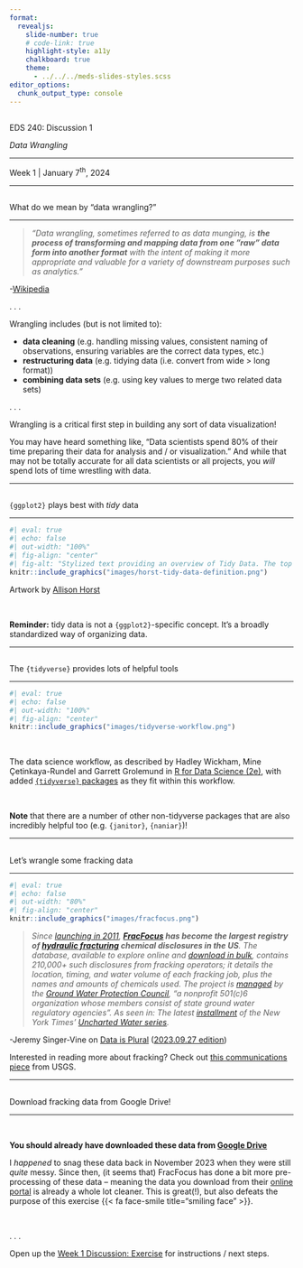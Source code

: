 ```yaml
---
format: 
  revealjs:
    slide-number: true
    # code-link: true
    highlight-style: a11y
    chalkboard: true
    theme: 
      - ../../../meds-slides-styles.scss
editor_options: 
  chunk_output_type: console
---
```


## {#title-slide data-menu-title="Title Slide" background="#047C91"} 

[EDS 240: Discussion 1]{.custom-title}

[*Data Wrangling*]{.custom-subtitle}

<hr class="hr-dark-blue">

[Week 1 | January 7^th^, 2024]{.custom-subtitle3}

---

## {#what-is-data-wrangling data-menu-title="What is data wrangling?"}

[What do we mean by "data wrangling?"]{.slide-title}

<hr>

>*"Data wrangling, sometimes referred to as data munging, is **the process of transforming and mapping data from one "raw" data form into another format** with the intent of making it more appropriate and valuable for a variety of downstream purposes such as analytics."*

::: {.right-align-text}
-[Wikipedia](https://en.wikipedia.org/wiki/Data_wrangling)
:::

. . . 

[Wrangling includes (but is not limited to):]{.body-text-m}

- **data cleaning** (e.g. handling missing values, consistent naming of observations, ensuring variables are the correct data types, etc.)
- **restructuring data** (e.g. tidying data (i.e. convert from wide > long format))
- **combining data sets** (e.g. using key values to merge two related data sets)

. . . 

[Wrangling is a critical first step in building any sort of data visualization!]{.body-text-m}

::: {.footer}
You may have heard something like, "Data scientists spend 80% of their time preparing their data for analysis and / or visualization." And while that may not be totally accurate for all data scientists or all projects, you *will* spend lots of time wrestling with data.
:::

---

## {#tidy-format data-menu-title="Tidy data"}

[`{ggplot2}` plays best with *tidy* data]{.slide-title}

<hr>

```r
#| eval: true
#| echo: false
#| out-width: "100%"
#| fig-align: "center"
#| fig-alt: "Stylized text providing an overview of Tidy Data. The top reads 'Tidy data is a standard way of mapping the meaning of a dataset to its structure. - Hadley Wickham.' On the left reads 'In tidy data: each variable forms a column; each observation forms a row; each cell is a single measurement.' There is an example table on the lower right with columns ‘id’, ‘name’ and ‘color’ with observations for different cats, illustrating tidy data structure."
knitr::include_graphics("images/horst-tidy-data-definition.png")
```

::: {.center-text .body-text-s}
Artwork by [Allison Horst](https://allisonhorst.com/allison-horst)
:::

<br>

::: {.footer}
**Reminder:** tidy data is not a `{ggplot2}`-specific concept. It's a broadly standardized way of organizing data.
:::

---

## {#tidyverse data-menu-title="Tidyverse"}

[The `{tidyverse}` provides lots of helpful tools]{.slide-title2}

<hr>

```r
#| eval: true
#| echo: false
#| out-width: "100%"
#| fig-align: "center"
knitr::include_graphics("images/tidyverse-workflow.png")
```

<br>

::: {.center-text .body-text-s}
The data science workflow, as described by Hadley Wickham, Mine Çetinkaya-Rundel and Garrett Grolemund in [R for Data Science (2e)](https://r4ds.hadley.nz/intro), with added [`{tidyverse}` packages](https://www.tidyverse.org/packages/) as they fit within this workflow.
:::

<br>

::: {.footer}
**Note** that there are a number of other non-tidyverse packages that are also incredibly helpful too (e.g. `{janitor}`, `{naniar}`)!
:::

---

## {#fracfocus data-menu-title="FracFocus"}

[Let's wrangle some fracking data]{.slide-title}

<hr>

```r
#| eval: true
#| echo: false
#| out-width: "80%"
#| fig-align: "center"
knitr::include_graphics("images/fracfocus.png")
```

> *Since [launching in 2011](https://www.fracfocus.org/learn/about-fracfocus), **[FracFocus](https://fracfocus.org/) has become the largest registry of [hydraulic fracturing](https://en.wikipedia.org/wiki/Fracking) chemical disclosures in the US**. The database, available to explore online and [download in bulk](https://fracfocus.org/data-download), contains 210,000+ such disclosures from fracking operators; it details the location, timing, and water volume of each fracking job, plus the names and amounts of chemicals used. The project is [managed](https://fracfocus.org/about-us) by the [Ground Water Protection Council](https://www.gwpc.org/overview/), “a nonprofit 501(c)6 organization whose members consist of state ground water regulatory agencies”. As seen in: The latest [installment](https://www.nytimes.com/interactive/2023/09/25/climate/fracking-oil-gas-wells-water.html) of the New York Times’ [Uncharted Water series](https://www.nytimes.com/series/uncharted-waters).*

::: {.right-align-text .body-text-s}
-Jeremy Singer-Vine on [Data is Plural](https://www.data-is-plural.com/) ([2023.09.27 edition](https://www.data-is-plural.com/archive/2023-09-27-edition/))
:::

::: {.footer}
Interested in reading more about fracking? Check out [this communications piece](https://www.usgs.gov/news/national-news-release/water-used-hydraulic-fracturing-varies-widely-across-united-states){target="_blank"} from USGS.
:::

---

## {#messy-data data-menu-title="FracFocus' messy data"}

[Download fracking data from Google Drive!]{.slide-title}

<hr>

<br>

::: {.center-text .body-text-m}
**You should already have downloaded these data from [Google Drive](https://drive.google.com/file/d/1vR0Ppc8YaIsHmAOluxeOtmKu1DG_WaR9/view?usp=sharing)**
:::

I *happened* to snag these data back in November 2023 when they were still *quite* messy. Since then, (it seems that) FracFocus has done a bit more pre-processing of these data -- meaning the data you download from their [online portal](https://fracfocus.org/data-download) is already a whole lot cleaner. This is great(!), but also defeats the purpose of this exercise {{< fa face-smile title="smiling face" >}}. 

<br>

. . . 

::: {.center-text .body-text-l}
Open up the [Week 1 Discussion: Exercise](week1-exercise.qmd) for instructions / next steps.
:::
